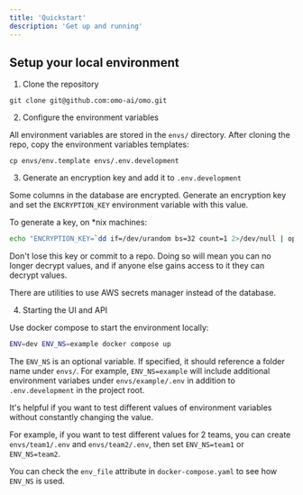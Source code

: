 ```yaml
---
title: 'Quickstart'
description: 'Get up and running'
---
```


## Setup your local environment

1. Clone the repository
```
git clone git@github.com:omo-ai/omo.git
```

2. Configure the environment variables

All environment variables are stored in the `envs/` directory. 
After cloning the repo, copy the environment variables templates:

```
cp envs/env.template envs/.env.development
```

3. Generate an encryption key and add it to `.env.development`

Some columns in the database are encrypted. Generate an encryption key
and set the `ENCRYPTION_KEY` environment variable with this value. 

To generate a key, on *nix machines:

```sh
echo "ENCRYPTION_KEY=`dd if=/dev/urandom bs=32 count=1 2>/dev/null | openssl base64`" >> envs/.env.development
```
<Warning>Don't lose this key or commit to a repo. Doing so will mean you can no longer
decrypt values, and if anyone else gains access to it they can decrypt values.</Warning>

<Info>There are utilities to use AWS secrets manager instead of the database.</Info>

4. Starting the UI and API

Use docker compose to start the environment locally:

```sh
ENV=dev ENV_NS=example docker compose up
```

The `ENV_NS` is an optional variable. If specified, it should reference a folder name under `envs/`. For example, `ENV_NS=example` will include additional environment variabes under `envs/example/.env` in addition to `.env.development` in the project root. 

It's helpful if you want to test different values of environment variables without constantly
changing the value.

For example, if you want to test different values for 2 teams, you can create `envs/team1/.env` and `envs/team2/.env`, then set `ENV_NS=team1` or `ENV_NS=team2`.

You can check the `env_file` attribute in `docker-compose.yaml` to see how `ENV_NS` is used. 